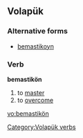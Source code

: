 ==Volapük==
===Alternative forms===
*[[bemastikoyn]]

===Verb===
'''bemastikön''' 

# to [[master]]
# to [[overcome]]

[[Category:Volapük verbs]]

[[vo:bemastikön]]